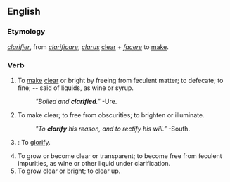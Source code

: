 ==English==

{{webster}}

===Etymology===
{{F.}} ''[[clarifier]]'', from {{L.}} ''[[clarificare]]''; ''[[clarus]]'' [[clear]] + ''[[facere]]'' to [[make]].

===Verb===
{{en-infl-reg-consonant-y|clarif|y}}
# To [[make]] [[clear]] or bright by freeing from feculent matter; to defecate; to fine; -- said of liquids, as wine or syrup.
#:''"Boiled and '''clarified'''."''  -Ure.
# To make clear; to free from obscurities; to brighten or illuminate.
#:''"To '''clarify''' his reason, and to rectify his will."''  -South.
# {{obsolete}}: To [[glorify]].
# To grow or become clear or transparent; to become free from feculent impurities, as wine or other liquid under clarification.
# To grow clear or bright; to clear up.